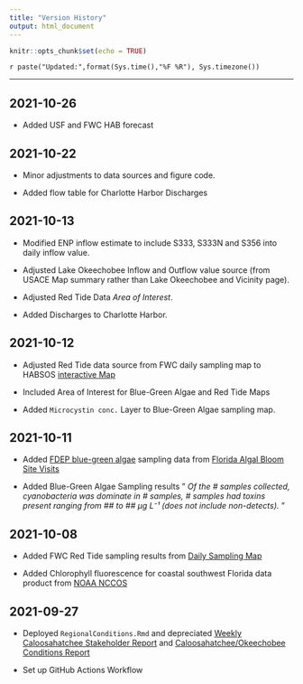 ```yaml
---
title: "Version History"
output: html_document
---
```


```r
knitr::opts_chunk$set(echo = TRUE)
```

`r paste("Updated:",format(Sys.time(),"%F %R"), Sys.timezone())`

<!-- Current GitHub Action Status: ![](https://github.com/sccf-tech/CRE_Conditions/actions/workflows/RegionalReport.yaml/badge.svg) -->

***
## 2021-10-26

* Added USF and FWC HAB forecast

## 2021-10-22

* Minor adjustments to data sources and figure code. 

* Added flow table for Charlotte Harbor Discharges

## 2021-10-13

* Modified ENP inflow estimate to include S333, S333N and S356 into daily inflow value.

* Adjusted Lake Okeechobee Inflow and Outflow value source (from USACE Map summary rather than Lake Okeechobee and Vicinity page).

* Adjusted Red Tide Data *Area of Interest*. 

* Added Discharges to Charlotte Harbor. 

## 2021-10-12

* Adjusted Red Tide data source from FWC daily sampling map to HABSOS [interactive Map](https://www.ncei.noaa.gov/maps/habsos/maps.htm)

* Included Area of Interest for Blue-Green Algae and Red Tide Maps

* Added `Microcystin conc.` Layer to Blue-Green Algae sampling map.

## 2021-10-11

* Added [FDEP blue-green algae](https://floridadep.gov/dear/algal-bloom/content/algal-bloom-sampling-results) sampling data from [Florida Algal Bloom Site Visits](https://fdep.maps.arcgis.com/apps/webappviewer/index.html?id=50c82b8b2a6f4d138f40187f616fe27d)

* Added Blue-Green Algae Sampling results " *Of the # samples collected, cyanobacteria was dominate in # samples, # samples had toxins present ranging from ## to ## μg L⁻¹ (does not include non-detects).* "

## 2021-10-08

* Added FWC Red Tide sampling results from [Daily Sampling Map](https://myfwc.maps.arcgis.com/apps/View/index.html?appid=87162eec3eb846218cec711d16462a72)

* Added Chlorophyll fluorescence for coastal southwest Florida data product from [NOAA NCCOS](https://coastalscience.noaa.gov/research/stressor-impacts-mitigation/hab-forecasts/gulf-of-mexico/florida-satellite-imagery/)

## 2021-09-27

* Deployed `RegionalConditions.Rmd` and depreciated [Weekly Caloosahatchee Stakeholder Report](https://sccf-tech.github.io/CRE_Conditions/report/stakeholder_data.html) and [Caloosahatchee/Okeechobee Conditions Report](https://sccf-tech.github.io/CRE_Conditions/report/CRE_REPORT.html)

* Set up GitHub Actions Workflow